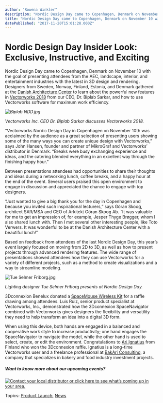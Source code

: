 ```yaml
---
author: "Rowena Winkler"
description: "Nordic Design Day came to Copenhagen, Denmark on November 10 with the goal of presenting attendees with the latest in 3D design and rendering. "
title: "Nordic Design Day came to Copenhagen, Denmark on November 10 with the goal of presenting attendees with the latest in 3D design and rendering. " 
datePublished: "2017-11-20T15:01:28.000Z"
---
```

# Nordic Design Day Insider Look: Exclusive, Instructive, and Exciting

Nordic Design Day came to Copenhagen, Denmark on November 10 with the goal of presenting attendees from the AEC, landscape, interior, and entertainment industries with the latest in 3D design and rendering. Designers from Sweden, Norway, Finland, Estonia, and Denmark gathered at the [Danish Architecture Center](https://dac.dk/en) to learn about the powerful new features in [Vectorworks 2018](http://www.vectorworks.net/en/2018?utm%5Fcampaign=blog&utm%5Fsource=intext&utm%5Fmedium=planetvectorworks&utm%5Fcontent=nddrecap112017) from our CEO, Dr. Biplab Sarkar, and how to use Vectorworks software for maximum work efficiency.

_![Biplab NDD.jpg](https://blog.vectorworks.net/hs-fs/hubfs/Blog%20Images/171120NDD%20Recap/Biplab%20NDD.jpg?width=1024&name=Biplab%20NDD.jpg)_

_Vectorworks Inc. CEO Dr. Biplab Sarkar discusses Vectorworks 2018._

“Vectorworks Nordic Design Day in Copenhagen on November 10th was acclaimed by the audience as a great selection of presenting users showing some of the many ways you can create unique design with Vectorworks,” says John Hansen, founder and partner of MikroGraf and Vectorworks’ distributor in Denmark. “Breaks were busy exchanging experience and ideas, and the catering blended everything in an excellent way through the finishing happy hour.”

Between presentations attendees had opportunities to share their thoughts and ideas during a networking lunch, coffee breaks, and a happy hour at the end of the event. Several users praised this open environment to engage in discussion and appreciated the chance to engage with top designers.

“Just wanted to give a big thank you for the day in Copenhagen and because you invited such inspirational lecturers,” says Göran Skoog, architect SAR/MSA and CEO of Arkitekt Göran Skoog Ab. “It was valuable for me to get an impression of, for example, Jesper Thyge Brøgger, whom I also shared lunch with. Then I met several other interesting people, like Toto Verwers. It was wonderful to be at the Danish Architecture Center with a beautiful lunch!”

Based on feedback from attendees of the last Nordic Design Day, this year’s event largely focused on moving from 2D to 3D, as well as how to present projects through advanced rendering features. The wide range of presentations showed attendees how they can use Vectorworks for a variety of different projects, such as a method to create visualizations and a way to streamline modeling.

![Tue Selmer Friborg.jpg](https://blog.vectorworks.net/hs-fs/hubfs/Blog%20Images/171120_NDD%20Recap/Tue%20Selmer%20Friborg.jpg?width=1024&name=Tue%20Selmer%20Friborg.jpg)

_Lighting designer Tue Selmer Friborg presents at Nordic Design Day._

3Dconnexion Benelux donated a [SpaceMouse Wireless Kit](https://www.3dconnexion.eu/products/spacemouse.html?%5Fs=gqamvocqv8eiplv8mr4a3n99g3) for a raffle drawing among attendees. Luis Ruiz, senior product specialist at Vectorworks, Inc., demonstrated how the 3Dconnexion SpaceNavigator combined with Vectorworks gives designers the flexibility and versatility they need to help transform an idea into a digital 3D form. 

When using this device, both hands are engaged in a balanced and cooperative work style to increase productivity; one hand engages the SpaceNavigator to navigate the model, while the other hand is used to select, create, or edit the environment. Congratulations to [Ari Ignatius](https://www.linkedin.com/in/ari-ignatius-126b994/) from Finland who won the 3Dconnexion raffle. Ignatius is a long-time Vectorworks user and a freelance professional at [BakAri Consulting](http://bakari.fi/index.php?lang=en), a company that specializes in bakery and food industry investment projects.

##### Want to know more about our upcoming events?  

[![Contact your local distributor or click here to see what’s coming up in your  area.](https://no-cache.hubspot.com/cta/default/3018241/c783492a-1735-45ce-89c9-85380be95a2d.png)](https://cta-redirect.hubspot.com/cta/redirect/3018241/c783492a-1735-45ce-89c9-85380be95a2d) 

 Topics: [Product Launch](https://blog.vectorworks.net/topic/product-launch), [News](https://blog.vectorworks.net/topic/news) 

 